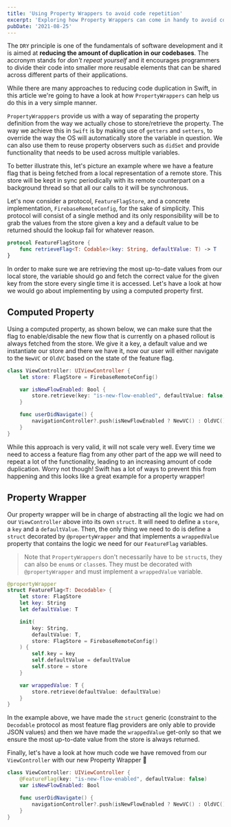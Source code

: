 ```yaml
---
title: 'Using Property Wrappers to avoid code repetition'
excerpt: 'Exploring how Property Wrappers can come in handy to avoid code repetition'
pubDate: '2021-08-25'
---
```


The `DRY` principle is one of the fundamentals of software development and it is aimed at **reducing the amount of duplication in our codebases**. The accronym stands for _don't repeat yourself_ and it encourages programmers to divide their code into smaller more reusable elements that can be shared across different parts of their applications.

While there are many approaches to reducing code duplication in Swift, in this article we're going to have a look at how `PropertyWrappers` can help us do this in a very simple manner.

`PropertyWrapppers` provide us with a way of separating the property definition from the way we actually chose to store/retrieve the property. The way we achieve this in `Swift` is by making use of `getters` and `setters`, to override the way the OS will automatically store the variable in question. We can also use them to reuse property observers such as `didSet` and provide functionality that needs to be used across multiple variables.

To better illustrate this, let's picture an example where we have a feature flag that is being fetched from a local representation of a remote store. This store will be kept in sync periodically with its remote counterpart on a background thread so that all our calls to it will be synchronous.

Let's now consider a protocol, `FeatureFlagStore`, and a concrete implementation, `FirebaseRemoteConfig`, for the sake of simplicity. This protocol will consist of a single method and its only responsibility will be to grab the values from the store given a key and a default value to be returned should the lookup fail for whatever reason.

```swift:FeatureFlagStore.swift
protocol FeatureFlagStore {
    func retrieveFlag<T: Codable>(key: String, defaultValue: T) -> T
}
```

In order to make sure we are retrieving the most up-to-date values from our local store, the variable should go and fetch the correct value for the given key from the store every single time it is accessed. Let's have a look at how we would go about implementing by using a computed property first.

## Computed Property

Using a computed property, as shown below, we can make sure that the flag to enable/disable the new flow that is currently on a phased rollout is always fetched from the store. We give it a key, a default value and we instantiate our store and there we have it, now our user will either navigate to the `NewVC` or `OldVC` based on the state of the feature flag.

```swift:ViewController.swift
class ViewController: UIViewController {
    let store: FlagStore = FirebaseRemoteConfig()

    var isNewFlowEnabled: Bool {
        store.retrieve(key: "is-new-flow-enabled", defaultValue: false)
    }

    func userDidNavigate() {
        navigationController?.push(isNewFlowEnabled ? NewVC() : OldVC())
    }
}
```

While this approach is very valid, it will not scale very well. Every time we need to access a feature flag from any other part of the app we will need to repeat a lot of the functionality, leading to an increasing amount of code duplication. Worry not though! Swift has a lot of ways to prevent this from happening and this looks like a great example for a property wrapper!

## Property Wrapper

Our property wrapper will be in charge of abstracting all the logic we had on our `ViewController` above into its own `struct`. It will need to define a `store`, a `key` and a `defaultValue`. Then, the only thing we need to do is define a `struct` decorated by `@propertyWrapper` and that implements a `wrappedValue` property that contains the logic we need for our `FeatureFlag` variables.

> Note that `PropertyWrappers` don't necessarily have to be `struct`s, they can also be `enum`s or `class`es. They must be decorated with `@propertyWrapper` and must implement a `wrappedValue` variable.

```swift:FeatureFlag.swift
@propertyWrapper
struct FeatureFlag<T: Decodable> {
    let store: FlagStore
    let key: String
    let defaultValue: T

    init(
        key: String,
        defaultValue: T,
        store: FlagStore = FirebaseRemoteConfig()
    ) {
        self.key = key
        self.defaultValue = defaultValue
        self.store = store
    }

    var wrappedValue: T {
        store.retrieve(defaultValue: defaultValue)
    }
}
```

In the example above, we have made the `struct` generic (constraint to the `Decodable` protocol as most feature flag providers are only able to provide JSON values) and then we have made the `wrappedValue` get-only so that we ensure the most up-to-date value from the store is always returned.

Finally, let's have a look at how much code we have removed from our `ViewController` with our new Property Wrapper 🤩

```swift:ViewController.swift
class ViewController: UIViewController {
    @FeatureFlag(key: "is-new-flow-enabled", defaultValue: false)
    var isNewFlowEnabled: Bool

    func userDidNavigate() {
        navigationController?.push(isNewFlowEnabled ? NewVC() : OldVC())
    }
}
```
